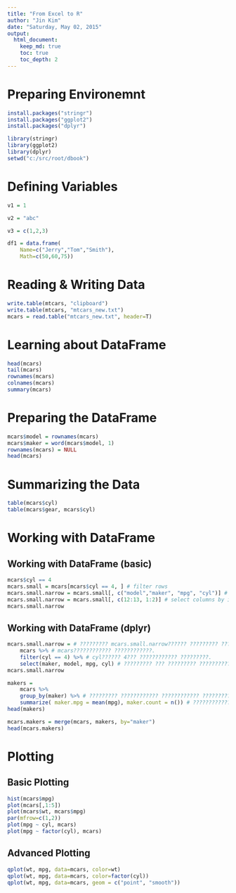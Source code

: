 ```yaml
---
title: "From Excel to R"
author: "Jin Kim"
date: "Saturday, May 02, 2015"
output:
  html_document:
    keep_md: true
    toc: true
    toc_depth: 2
---
```

# Preparing Environemnt

```r
install.packages("stringr")
install.packages("ggplot2")
install.packages("dplyr")
```

```r
library(stringr)
library(ggplot2)
library(dplyr)
setwd("c:/src/root/dbook")
```


# Defining Variables

```r
v1 = 1

v2 = "abc"

v3 = c(1,2,3)

df1 = data.frame(
	Name=c("Jerry","Tom","Smith"),
	Math=c(50,60,75))
```

# Reading & Writing Data

```r
write.table(mtcars, "clipboard")
write.table(mtcars, "mtcars_new.txt")
mcars = read.table("mtcars_new.txt", header=T)
```


# Learning about DataFrame

```r
head(mcars)
tail(mcars)
rownames(mcars)
colnames(mcars)
summary(mcars)
```

# Preparing the DataFrame

```r
mcars$model = rownames(mcars)
mcars$maker = word(mcars$model, 1)
rownames(mcars) = NULL
head(mcars)
```

# Summarizing the Data

```r
table(mcars$cyl)
table(mcars$gear, mcars$cyl)
```

# Working with DataFrame
## Working with DataFrame (basic)

```r
mcars$cyl == 4
mcars.small = mcars[mcars$cyl == 4, ] # filter rows
mcars.small.narrow = mcars.small[, c("model","maker", "mpg", "cyl")] # select columns by name
mcars.small.narrow = mcars.small[, c(12:13, 1:2)] # select columns by index
mcars.small.narrow
```

## Working with DataFrame (dplyr)

```r
mcars.small.narrow = # ????????? mcars.small.narrow?????? ????????? ????????????.
	mcars %>% # mcars???????????? ????????????.
	filter(cyl == 4) %>% # cyl?????? 4??? ???????????? ?????????.
	select(maker, model, mpg, cyl) # ????????? ??? ????????? ????????????.
mcars.small.narrow

makers = 
	mcars %>% 
	group_by(maker) %>% # ????????? ???????????? ???????????? ????????????.
	summarize( maker.mpg = mean(mpg), maker.count = n()) # ???????????? ?????? mpg??? ??? ?????? ??????
head(makers)

mcars.makers = merge(mcars, makers, by="maker")
head(mcars.makers)
```

# Plotting
## Basic Plotting
```r
hist(mcars$mpg)
plot(mcars[,1:5])
plot(mcars$wt, mcars$mpg)
par(mfrow=c(1,2))
plot(mpg ~ cyl, mcars)
plot(mpg ~ factor(cyl), mcars)
```

## Advanced Plotting
```r
qplot(wt, mpg, data=mcars, color=wt)
qplot(wt, mpg, data=mcars, color=factor(cyl))
qplot(wt, mpg, data=mcars, geom = c("point", "smooth"))
```

